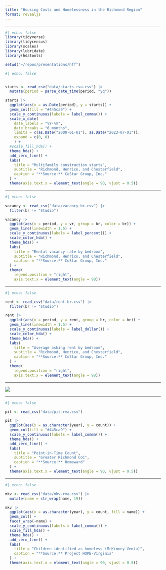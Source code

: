 ```yaml
---
title: "Housing Costs and Homelessness in the Richmond Region"
format: revealjs
---
```


---

```r
#| echo: false
library(tidyverse)
library(tidycensus)
library(scales)
library(lubridate)
library(hdatools)

setwd("~/repos/presentations/hff")
```


```r
#| echo: false


starts <- read_csv("data/starts-rva.csv") |> 
  mutate(period = parse_date_time(period, "yq"))

starts |> 
  ggplot(aes(x = as.Date(period), y = starts)) +
  geom_col(fill = "#445ca9") +
  scale_y_continuous(labels = label_comma()) +
  scale_x_date(
    date_labels = "%Y-%m",
    date_breaks = "6 months",
    limits = c(as.Date("2000-01-01"), as.Date("2023-07-01")),
    expand = c(0, 0)
    ) +
  #scale_fill_hda() +
  theme_hda() +
  add_zero_line() +
  labs(
    title = "Multifamily construction starts",
    subtitle = "Richmond, Henrico, and Chesterfield",
    caption = "**Source:** CoStar Group, Inc."
  ) +
  theme(axis.text.x = element_text(angle = 90, vjust = 0.5))

```

---

```r
#| echo: false

vacancy <- read_csv("data/vacancy-br.csv") |> 
  filter(br != "Studio")

vacancy |> 
  ggplot(aes(x = period, y = vr, group = br, color = br)) +
  geom_line(linewidth = 1.5) +
  scale_y_continuous(labels = label_percent()) +
  scale_color_hda() +
  theme_hda() +
  labs(
    title = "Rental vacancy rate by bedroom",
    subtitle = "Richmond, Henrico, and Chesterfield",
    caption = "**Source:** CoStar Group, Inc."
  ) +
  theme(
    legend.position = "right",
    axis.text.x = element_text(angle = 90))

```

---

```r
#| echo: false

rent <- read_csv("data/rent-br.csv") |> 
  filter(br != "Studio")

rent |> 
  ggplot(aes(x = period, y = rent, group = br, color = br)) +
  geom_line(linewidth = 1.5) +
  scale_y_continuous(labels = label_dollar()) +
  scale_color_hda() +
  theme_hda() +
  labs(
    title = "Average asking rent by bedroom",
    subtitle = "Richmond, Henrico, and Chesterfield",
    caption = "**Source:** CoStar Group, Inc."
  ) +
  theme(
    legend.position = "right",
    axis.text.x = element_text(angle = 90))

```

---

![](gap.png)

---

```r
#| echo: false

pit <- read_csv("data/pit-rva.csv")

pit |> 
  ggplot(aes(x = as.character(year), y = count)) +
  geom_col(fill = "#445ca9") +
  scale_y_continuous(labels = label_comma()) +
  theme_hda() +
  add_zero_line() +
  labs(
    title = "Point-in-Time Count",
    subtitle = "Greater Richmond CoC",
    caption = "**Source:** Homeward"
  ) +
  theme(axis.text.x = element_text(angle = 90, vjust = 0.5))


```

---

```r
#| echo: false

mkv <- read_csv("data/mkv-rva.csv") |> 
  mutate(name = str_wrap(name, 19))

mkv |> 
  ggplot(aes(x = as.character(year), y = count, fill = name)) +
  geom_col() +
  facet_wrap(~name) +
  scale_y_continuous(labels = label_comma()) +
  scale_fill_hda() +
  theme_hda() +
  add_zero_line() +
  labs(
    title = "Children identified as homeless (McKinney-Vento)",
    caption = "**Source:** Project HOPE-Virginia"
  ) +
  theme(axis.text.x = element_text(angle = 90, vjust = 0.5))


```



